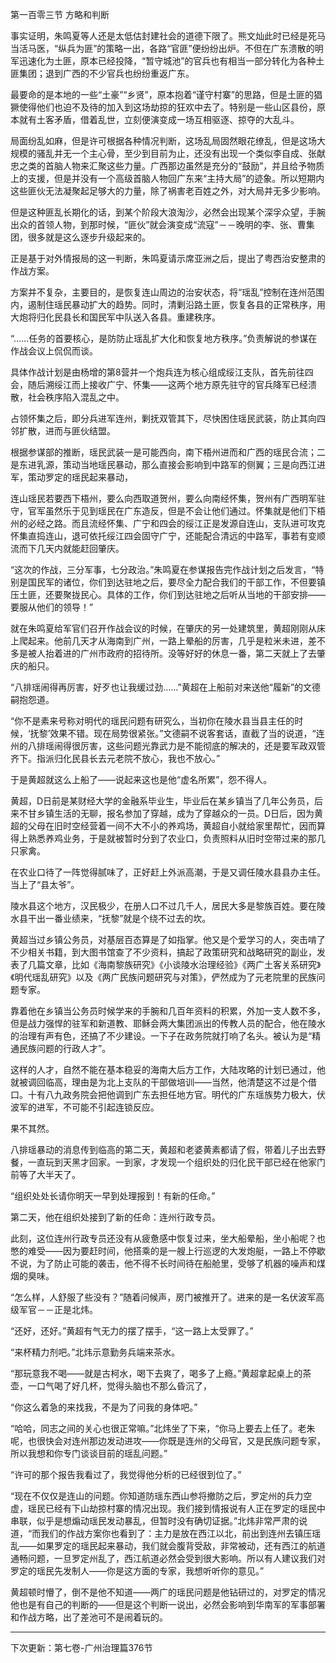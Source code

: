 

第一百零三节 方略和判断

事实证明，朱鸣夏等人还是太低估封建社会的道德下限了。熊文灿此时已经是死马当活马医，“纵兵为匪”的策略一出，各路“官匪”便纷纷出炉。不但在广东溃散的明军迅速化为土匪，原本已经投降，“暂守城池”的官兵也有相当一部分转化为各种土匪集团；退到广西的不少官兵也纷纷重返广东。

最要命的是本地的一些“土豪”“乡贤”，原本抱着“谨守村寨”的思路，但是土匪的猖獗使得他们也迫不及待的加入到这场劫掠的狂欢中去了。特别是一些山区县份，原本就有土客矛盾，借着乱世，立刻便演变成一场互相驱逐、掠夺的大乱斗。

局面纷乱如麻，但是许可根据各种情况判断，这场乱局固然眼花缭乱，但是这场大规模的骚乱并无一个主心骨，至少到目前为止，还没有出现一个类似李自成、张献忠之类的首脑人物来汇聚这些力量。广西那边虽然是充分的“鼓励”，并且给予物质上的支援，但是并没有一个高级首脑人物回广东来“主持大局”的迹象。所以短期内这些匪伙无法凝聚起足够大的力量，除了祸害老百姓之外，对大局并无多少影响。

但是这种匪乱长期化的话，到某个阶段大浪淘沙，必然会出现某个深孚众望，手腕出众的首领人物，到那时候，“匪伙”就会演变成“流寇”－－晚明的李、张、曹集团，很多就是这么逐步升级起来的。

正是基于对外情报局的这一判断，朱鸣夏请示席亚洲之后，提出了粤西治安整肃的作战方案。

方案并不复杂，主要目的，是恢复连山周边的治安状态，将“瑶乱”控制在连州范围内，遏制住瑶民暴动扩大的趋势。同时，清剿沿路土匪，恢复各县的正常秩序，用大炮将归化民县长和国民军中队送入各县。重建秩序。

“……任务的首要核心，是防防止瑶乱扩大化和恢复地方秩序。”负责解说的参谋在作战会议上侃侃而谈。

具体作战计划是由杨增的第8营并一个炮兵连为核心组成绥江支队，首先前往四会，随后溯绥江而上接收广宁、怀集――这两个地方原先驻守的官兵降军已经溃散，社会秩序陷入混乱之中。

占领怀集之后，即分兵进军连州，剿抚双管其下，尽快困住瑶民武装，防止其向四邻扩散，进而与匪伙结盟。

根据参谋部的推断，瑶民武装一是可能西向，南下梧州进而和广西的瑶民合流；二是东进乳源，策动当地瑶民暴动，那么直接会影响到中路军的侧翼；三是向西江进军，策动罗定的瑶民起来暴动，

连山瑶民若要西下梧州，要么向西取道贺州，要么向南经怀集，贺州有广西明军驻守，官军虽然乐于见到瑶民在广东造反，但是不会让他们通过。怀集就是他们下梧州的必经之路。而且流经怀集、广宁和四会的绥江正是发源自连山，支队进可攻克怀集直捣连山，退可依托绥江四会固守广宁，还能配合清远的中路军，事若有变顺流而下几天内就能赶回肇庆。

“这次的作战，三分军事，七分政治。”朱鸣夏在参谋报告完作战计划之后发言，“特别是国民军的诸位，你们到达驻地之后，要尽全力配合我们的干部工作，不但要镇压土匪，还要聚拢民心。具体的工作，你们到达驻地之后听从当地的干部安排――要服从他们的领导！”

就在朱鸣夏给军官们召开作战会议的时候，在肇庆的另一处建筑里，黄超刚刚从床上爬起来。他前几天才从海南到广州，一路上晕船的厉害，几乎是粒米未进，差不多是被人抬着进的广州市政府的招待所。没等好好的休息一番，第二天就上了去肇庆的船只。

“八排瑶闹得再厉害，好歹也让我缓过劲……”黄超在上船前对来送他“履新”的文德嗣抱怨道。

“你不是素来号称对明代的瑶民问题有研究么，当初你在陵水县当县主任的时候，‘抚黎’效果不错。现在局势很紧张。”文德嗣不说客套话，直截了当的说道，“连州的八排瑶闹得很厉害，这些问题光靠武力是不能彻底的解决的，还是要军政双管齐下。指派归化民县长去元老院不放心，我也不放心。”

于是黄超就这么上船了――说起来这也是他“虚名所累”，怨不得人。

黄超，D日前是某财经大学的金融系毕业生，毕业后在某乡镇当了几年公务员，后来不甘乡镇生活的无聊，报名参加了穿越，成为了穿越众的一员。D日后，因为黄超的父母在旧时空经营着一间不大不小的养鸡场，黄超自小就给家里帮忙，因而算得上熟悉养鸡业务，于是就被暂时分到了农业口，负责照料从旧时空带过来的那几只家禽。

在农业口待了一阵觉得腻味了，正好赶上外派高潮，于是又调任陵水县县办主任。当上了“县太爷”。

陵水县这个地方，汉民极少，在册人口不过几千人，居民大多是黎族百姓。要在陵水县干出一番业绩来，“抚黎”就是个绕不过去的坎。

黄超当过乡镇公务员，对基层百态算是了如指掌。他又是个爱学习的人，突击啃了不少相关书籍，到大图书馆查了不少资料，搞起了政策研究和战略研究的副业，发表了几篇文章，比如《海南黎族研究》《小谈陵水治理经验》《两广土客关系研究》《明代瑶乱研究》以及《两广民族问题研究与对策》，俨然成为了元老院里的民族问题专家。

靠着他在乡镇当公务员时候学来的手腕和几百年资料的积累，外加一支人数不多，但是战力强悍的驻军和新道教、耶稣会两大集团派出的传教人员的配合，他在陵水的治理有声有色，还搞了不少建设。一下子在政务院就打响了名头。被认为是“精通民族问题的行政人才”。

这样的人才，自然不能在基本稳妥的海南大后方工作，大陆攻略的计划已通过，他就被调回临高，理由是为北上支队的干部做培训――当然，他清楚这不过是个借口。十有八九政务院会把他调到广东去担任地方官。明代的广东瑶族势力极大，伏波军的进军，不可能不引起连锁反应。

果不其然。

八排瑶暴动的消息传到临高的第二天，黄超和老婆黄素都请了假，带着儿子出去野餐，一直玩到天黑才回家。一到家，才发现一个组织处的归化民干部已经在他家门前等了大半天了。

“组织处处长请你明天一早到处理报到！有新的任命。”

第二天，他在组织处接到了新的任命：连州行政专员。

此刻，这位连州行政专员还没有从疲惫感中恢复过来，坐大船晕船，坐小船呢？也憋的难受――因为要赶时间，他搭乘的是一艘上行巡逻的大发炮艇，一路上不停歇不说，为了防止可能的袭击，他不得不长时间待在船舱里，受够了机器的噪声和煤烟的臭味。

“怎么样，人舒服了些没有？”随着问候声，房门被推开了。进来的是一名伏波军高级军官－－正是北炜。

“还好，还好。”黄超有气无力的摆了摆手，“这一路上太受罪了。”

“来杯精力剂吧。”北炜示意勤务兵端来茶水。

“那玩意我不喝――就是古柯水，喝下去爽了，喝多了上瘾。”黄超拿起桌上的茶壶，一口气喝了好几杯，觉得头脑也不那么昏沉了，

“你这么着急的来找我，不是为了问我的身体吧。”

“哈哈，同志之间的关心也很正常嘛。”北炜坐了下来，“你马上要去上任了。老朱呢，也很快会对连州那边发动进攻――你既是连州的父母官，又是民族问题专家，所以我想和你专门谈谈目前的瑶乱问题。”

“许可的那个报告我看过了，我觉得他分析的已经很到位了。”

“现在不仅仅是连山的问题。你知道防瑶东西山参将撤防之后，罗定州的兵力空虚，瑶民已经有下山劫掠村寨的情况出现。我们接到情报说有人正在罗定的瑶民中串联，似乎是想煽动瑶民发动暴乱，但暂时没有确切证据。”北炜非常严肃的说道，“而我们的作战方案你也看到了：主力是放在西江以北，前出到连州去镇压瑶乱――如果罗定的瑶民起来暴动，我们就会腹背受敌，非常被动，还有西江的航道通畅问题，一旦罗定州乱了，西江航道必然会受到很大影响。所以有人建议我们对罗定的瑶民先发制人――你是这方面的专家，我想听听你的意见。”

黄超顿时懵了，倒不是他不知道――两广的瑶民问题是他钻研过的，对罗定的情况他也是有自己的判断的――但是这个判断一说出，必然会影响到华南军的军事部署和作战方略，出了差池可不是闹着玩的。

----------------------------------------------

下次更新：第七卷-广州治理篇376节

